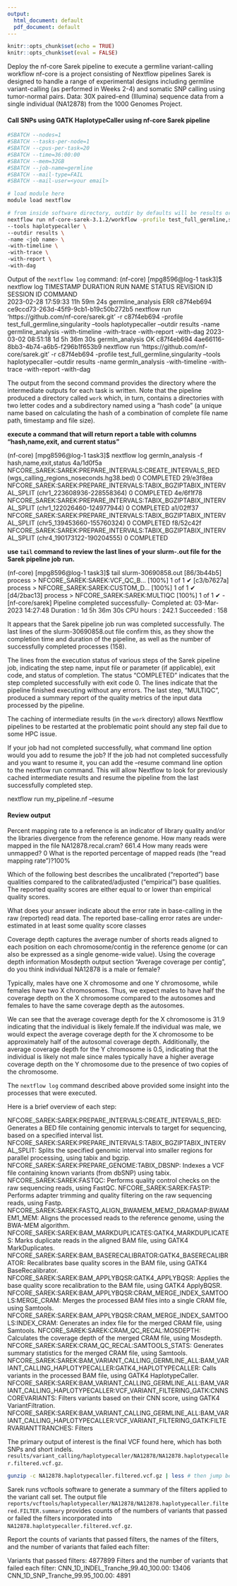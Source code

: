 ```yaml
---
output:
  html_document: default
  pdf_document: default
---
```


```r
knitr::opts_chunk$set(echo = TRUE)
knitr::opts_chunk$set(eval = FALSE)
```

Deploy the nf-core Sarek pipeline to execute a germline variant-calling workflow 
nf-core is a project consisting of Nextflow pipelines
Sarek is designed to handle a range of experimental designs including germline variant-calling (as performed in Weeks 2-4) and somatic SNP calling using tumor-normal pairs.
Data: 30X paired-end (Illumina) sequence data from a single individual (NA12878) from the 1000 Genomes Project.

#### Call SNPs using GATK HaplotypeCaller using nf-core Sarek pipeline 

```bash
#SBATCH --nodes=1
#SBATCH --tasks-per-node=1
#SBATCH --cpus-per-task=20
#SBATCH --time=36:00:00
#SBATCH --mem=32GB
#SBATCH --job-name=germline
#SBATCH --mail-type=FAIL
#SBATCH --mail-user=<your email>

# load module here
module load nextflow

# from inside software directory, outdir by defaults will be results or can specify --outdir
nextflow run nf-core-sarek-3.1.2/workflow -profile test_full_germline,singularity \
--tools haplotypecaller \
--outdir results \
-name <job name> \
-with-timeline \
-with-trace \
-with-report \
-with-dag
```

Output of the `nextflow log` command: 
(nf-core) [mpg8596@log-1 task3]$ nextflow log
TIMESTAMP          	DURATION     	RUN NAME         	STATUS	REVISION ID	SESSION ID                          	COMMAND                                                             
2023-02-28 17:59:33	11h 59m 24s  	germline_analysis	ERR   	c87f4eb694 	ce9ccd73-263d-45f9-9cb1-b19c50b272b5	nextflow run 'https://github.com/nf-core/sarek.git' -r c87f4eb694 -profile test_full_germline,singularity --tools haplotypecaller --outdir results -name germline_analysis -with-timeline -with-trace -with-report -with-dag
2023-03-02 08:51:18	1d 5h 36m 30s	germln_analysis  	OK    	c87f4eb694 	4ae66116-8bb3-4b74-a6b5-f296b1f653b9	nextflow run 'https://github.com/nf-core/sarek.git' -r c87f4eb694 -profile test_full_germline,singularity --tools haplotypecaller --outdir results -name germln_analysis -with-timeline -with-trace -with-report -with-dag

The output from the second command provides the directory where the intermediate outputs for each  task is written. Note that the pipeline produced a directory called `work` which, in turn, contains a directories with two letter codes and a subdirectory named using a "hash code" (a unique name based on calculating the hash of a combination of complete file name path, timestamp and file size).  

**execute a command that will return report a table with columns "hash,name,exit, and current status"**

(nf-core) [mpg8596@log-1 task3]$ nextflow log germln_analysis -f hash,name,exit,status
4a/1d0f5a	NFCORE_SAREK:SAREK:PREPARE_INTERVALS:CREATE_INTERVALS_BED (wgs_calling_regions_noseconds.hg38.bed)	0	COMPLETED
29/e3f8ea	NFCORE_SAREK:SAREK:PREPARE_INTERVALS:TABIX_BGZIPTABIX_INTERVAL_SPLIT (chr1_223608936-228558364)	0	COMPLETED
4e/6f1f78	NFCORE_SAREK:SAREK:PREPARE_INTERVALS:TABIX_BGZIPTABIX_INTERVAL_SPLIT (chr1_122026460-124977944)	0	COMPLETED
a1/02ff37	NFCORE_SAREK:SAREK:PREPARE_INTERVALS:TABIX_BGZIPTABIX_INTERVAL_SPLIT (chr5_139453660-155760324)	0	COMPLETED
f8/52c42f	NFCORE_SAREK:SAREK:PREPARE_INTERVALS:TABIX_BGZIPTABIX_INTERVAL_SPLIT (chr4_190173122-190204555)	0	COMPLETED

**use `tail` command to review the last lines of your slurm-<jobid>.out file for the Sarek pipeline job run.**

(nf-core) [mpg8596@log-1 task3]$ tail slurm-30690858.out
[86/3b44b5] process > NFCORE_SAREK:SAREK:VCF_QC_B... [100%] 1 of 1 ✔
[c3/b7627a] process > NFCORE_SAREK:SAREK:CUSTOM_D... [100%] 1 of 1 ✔
[d4/2bac13] process > NFCORE_SAREK:SAREK:MULTIQC     [100%] 1 of 1 ✔
-[nf-core/sarek] Pipeline completed successfully-
Completed at: 03-Mar-2023 14:27:48
Duration    : 1d 5h 36m 30s
CPU hours   : 242.1
Succeeded   : 158

It appears that the Sarek pipeline job run was completed successfully. The last lines of the slurm-30690858.out file confirm this, as they show the completion time and duration of the pipeline, as well as the number of successfully completed processes (158).

The lines from the execution status of various steps of the Sarek pipeline job, indicating the step name, input file or parameter (if applicable), exit code, and status of completion. The status "COMPLETED" indicates that the step completed successfully with exit code 0. The lines indicate that the pipeline finished executing without any errors. The last step, "MULTIQC", produced a summary report of the quality metrics of the input data processed by the pipeline.

The caching of intermediate results (in the `work` directory) allows Nextflow pipelines to be restarted at the problematic point should any step fail due to some HPC issue.

If your job had not completed successfully, what command line option would you add to resume the job? 
If the job had not completed successfully and you want to resume it, you can add the --resume command line option to the nextflow run command. This will allow Nextflow to look for previously cached intermediate results and resume the pipeline from the last successfully completed step.

nextflow run my_pipeline.nf --resume


#### Review output

Percent mapping rate to a reference is an indicator of library quality and/or the libraries divergence from the reference genome. 
How many reads were mapped in the file NA12878.recal.cram?  661.4
How many reads were unmapped?   0
What is the reported percentage of mapped reads (the "read mapping rate")?100%

Which of the following best describes the uncalibrated ("reported") base qualities compared to the calibrated/adjusted ("empirical") base qualities.  
The reported quality scores are either equal to or lower than empirical quality scores.

What does your answer indicate about the  error rate in base-calling in the raw (reported) read data.
The reported base-calling error rates are under-estimated in at least some quality score classes

Coverage depth captures the average number of shorts reads aligned to each position on each chromosome/contig in the reference genome (or can also be expressed as a single genome-wide value). Using the coverage depth information Mosdepth output section "Average coverage per contig", do you think individual NA12878 is a male or female? 

Typically, males have one X chromosome and one Y chromosome, while females have two X chromosomes. Thus, we expect males to have half the coverage depth on the X chromosome compared to the autosomes and females to have the same coverage depth as the autosomes.

We can see that the average coverage depth for the X chromosome is 31.9 indicating that the individual is likely female.If the individual was male, we would expect the average coverage depth for the X chromosome to be approximately half of the autosomal coverage depth. Additionally, the average coverage depth for the Y chromosome is 0.5, indicating that the individual is likely not male since males typically have a higher average coverage depth on the Y chromosome due to the presence of two copies of the chromosome.

The `nextflow log` command described above provided some insight into the processes that were executed. 

Here is a brief overview of each step:

NFCORE_SAREK:SAREK:PREPARE_INTERVALS:CREATE_INTERVALS_BED: Generates a BED file containing genomic intervals to target for sequencing, based on a specified interval list.
NFCORE_SAREK:SAREK:PREPARE_INTERVALS:TABIX_BGZIPTABIX_INTERVAL_SPLIT: Splits the specified genomic interval into smaller regions for parallel processing, using tabix and bgzip.
NFCORE_SAREK:SAREK:PREPARE_GENOME:TABIX_DBSNP: Indexes a VCF file containing known variants (from dbSNP) using tabix.
NFCORE_SAREK:SAREK:FASTQC: Performs quality control checks on the raw sequencing reads, using FastQC.
NFCORE_SAREK:SAREK:FASTP: Performs adapter trimming and quality filtering on the raw sequencing reads, using Fastp.
NFCORE_SAREK:SAREK:FASTQ_ALIGN_BWAMEM_MEM2_DRAGMAP:BWAMEM1_MEM: Aligns the processed reads to the reference genome, using the BWA-MEM algorithm.
NFCORE_SAREK:SAREK:BAM_MARKDUPLICATES:GATK4_MARKDUPLICATES: Marks duplicate reads in the aligned BAM file, using GATK4 MarkDuplicates.
NFCORE_SAREK:SAREK:BAM_BASERECALIBRATOR:GATK4_BASERECALIBRATOR: Recalibrates base quality scores in the BAM file, using GATK4 BaseRecalibrator.
NFCORE_SAREK:SAREK:BAM_APPLYBQSR:GATK4_APPLYBQSR: Applies the base quality score recalibration to the BAM file, using GATK4 ApplyBQSR.
NFCORE_SAREK:SAREK:BAM_APPLYBQSR:CRAM_MERGE_INDEX_SAMTOOLS:MERGE_CRAM: Merges the processed BAM files into a single CRAM file, using Samtools.
NFCORE_SAREK:SAREK:BAM_APPLYBQSR:CRAM_MERGE_INDEX_SAMTOOLS:INDEX_CRAM: Generates an index file for the merged CRAM file, using Samtools.
NFCORE_SAREK:SAREK:CRAM_QC_RECAL:MOSDEPTH: Calculates the coverage depth of the merged CRAM file, using Mosdepth.
NFCORE_SAREK:SAREK:CRAM_QC_RECAL:SAMTOOLS_STATS: Generates summary statistics for the merged CRAM file, using Samtools.
NFCORE_SAREK:SAREK:BAM_VARIANT_CALLING_GERMLINE_ALL:BAM_VARIANT_CALLING_HAPLOTYPECALLER:GATK4_HAPLOTYPECALLER: Calls variants in the processed BAM file, using GATK4 HaplotypeCaller.
NFCORE_SAREK:SAREK:BAM_VARIANT_CALLING_GERMLINE_ALL:BAM_VARIANT_CALLING_HAPLOTYPECALLER:VCF_VARIANT_FILTERING_GATK:CNNSCOREVARIANTS: Filters variants based on their CNN score, using GATK4 VariantFiltration.
NFCORE_SAREK:SAREK:BAM_VARIANT_CALLING_GERMLINE_ALL:BAM_VARIANT_CALLING_HAPLOTYPECALLER:VCF_VARIANT_FILTERING_GATK:FILTERVARIANTTRANCHES: Filters

The primary output of interest is the final VCF found here, which has both SNPs and short indels. `results/variant_calling/haplotypecaller/NA12878/NA12878.haplotypecaller.filtered.vcf.gz`. 

```bash
gunzip -c NA12878.haplotypecaller.filtered.vcf.gz | less # then jump between screens using "d" key until you start seeing variants (lines that dont begin with # or ##)
```

Sarek runs vcftools software to generate a summary of the filters applied to the variant call set. The output file `reports/vcftools/haplotypecaller/NA12878/NA12878.haplotypecaller.filtered.FILTER.summary` provides counts of the numbers of variants that passed or failed the filters incorporated into `NA12878.haplotypecaller.filtered.vcf.gz`.  

Report the counts of variants that passed filters, the names of the filters, and the number of variants that failed each filter: 

Variants that passed filters: 4877899
Filters and the number of variants that failed each filter:
CNN_1D_INDEL_Tranche_99.40_100.00: 13406
CNN_1D_SNP_Tranche_99.95_100.00: 4891

